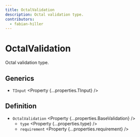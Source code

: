 ```yaml
---
title: OctalValidation
description: Octal validation type.
contributors:
  - fabian-hiller
---
```



# OctalValidation

Octal validation type.

## Generics

- `TInput` <Property {...properties.TInput} />

## Definition

- `OctalValidation` <Property {...properties.BaseValidation} />
  - `type` <Property {...properties.type} />
  - `requirement` <Property {...properties.requirement} />
